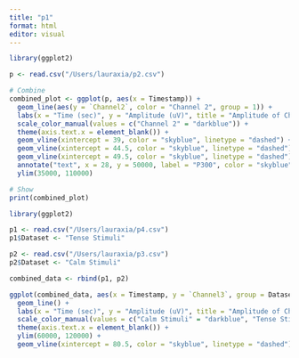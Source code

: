 ```yaml
---
title: "p1"
format: html
editor: visual
---
```


```r
library(ggplot2)

p <- read.csv("/Users/lauraxia/p2.csv")

# Combine 
combined_plot <- ggplot(p, aes(x = Timestamp)) + 
  geom_line(aes(y = `Channel2`, color = "Channel 2", group = 1)) + 
  labs(x = "Time (sec)", y = "Amplitude (uV)", title = "Amplitude of Channel 2") +
  scale_color_manual(values = c("Channel 2" = "darkblue")) +
  theme(axis.text.x = element_blank()) + 
  geom_vline(xintercept = 39, color = "skyblue", linetype = "dashed") + 
  geom_vline(xintercept = 44.5, color = "skyblue", linetype = "dashed") + 
  geom_vline(xintercept = 49.5, color = "skyblue", linetype = "dashed") + 
  annotate("text", x = 28, y = 50000, label = "P300", color = "skyblue", angle = 0, vjust = 1) +
  ylim(35000, 110000) 

# Show
print(combined_plot)
```

```r
library(ggplot2)

p1 <- read.csv("/Users/lauraxia/p4.csv")  
p1$Dataset <- "Tense Stimuli"  

p2 <- read.csv("/Users/lauraxia/p3.csv")
p2$Dataset <- "Calm Stimuli"  

combined_data <- rbind(p1, p2)

ggplot(combined_data, aes(x = Timestamp, y = `Channel3`, group = Dataset, color = Dataset)) +
  geom_line() + 
  labs(x = "Time (sec)", y = "Amplitude (uV)", title = "Amplitude of Channel 3") +
  scale_color_manual(values = c("Calm Stimuli" = "darkblue", "Tense Stimuli" = "darkred")) +
  theme(axis.text.x = element_blank()) + 
  ylim(60000, 120000) + 
  geom_vline(xintercept = 80.5, color = "skyblue", linetype = "dashed")
```
